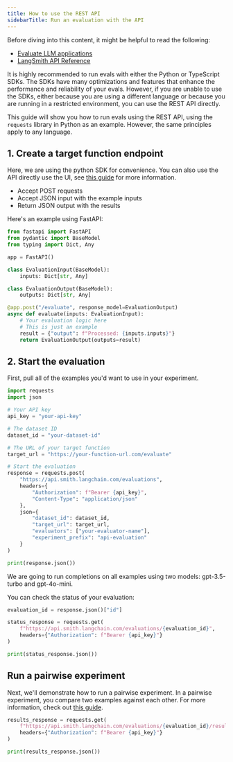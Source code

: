 ```yaml
---
title: How to use the REST API
sidebarTitle: Run an evaluation with the API
---
```


<Check>
  Before diving into this content, it might be helpful to read the following:

  * [Evaluate LLM applications](/langsmith/evaluate-llm-application)
  * [LangSmith API Reference](https://api.smith.langchain.com/redoc)
</Check>

It is highly recommended to run evals with either the Python or TypeScript SDKs. The SDKs have many optimizations and features that enhance the performance and reliability of your evals. However, if you are unable to use the SDKs, either because you are using a different language or because you are running in a restricted environment, you can use the REST API directly.

This guide will show you how to run evals using the REST API, using the `requests` library in Python as an example. However, the same principles apply to any language.

## 1. Create a target function endpoint

Here, we are using the python SDK for convenience. You can also use the API directly use the UI, see [this guide](/langsmith/manage-datasets-in-application) for more information.

* Accept POST requests
* Accept JSON input with the example inputs
* Return JSON output with the results

Here's an example using FastAPI:

```python
from fastapi import FastAPI
from pydantic import BaseModel
from typing import Dict, Any

app = FastAPI()

class EvaluationInput(BaseModel):
    inputs: Dict[str, Any]

class EvaluationOutput(BaseModel):
    outputs: Dict[str, Any]

@app.post("/evaluate", response_model=EvaluationOutput)
async def evaluate(inputs: EvaluationInput):
    # Your evaluation logic here
    # This is just an example
    result = {"output": f"Processed: {inputs.inputs}"}
    return EvaluationOutput(outputs=result)
```

## 2. Start the evaluation

First, pull all of the examples you'd want to use in your experiment.

```python
import requests
import json

# Your API key
api_key = "your-api-key"

# The dataset ID
dataset_id = "your-dataset-id"

# The URL of your target function
target_url = "https://your-function-url.com/evaluate"

# Start the evaluation
response = requests.post(
    "https://api.smith.langchain.com/evaluations",
    headers={
        "Authorization": f"Bearer {api_key}",
        "Content-Type": "application/json"
    },
    json={
        "dataset_id": dataset_id,
        "target_url": target_url,
        "evaluators": ["your-evaluator-name"],
        "experiment_prefix": "api-evaluation"
    }
)

print(response.json())
```

We are going to run completions on all examples using two models: gpt-3.5-turbo and gpt-4o-mini.

You can check the status of your evaluation:

```python
evaluation_id = response.json()["id"]

status_response = requests.get(
    f"https://api.smith.langchain.com/evaluations/{evaluation_id}",
    headers={"Authorization": f"Bearer {api_key}"}
)

print(status_response.json())
```

## Run a pairwise experiment[​](#run-a-pairwise-experiment "Direct link to Run a pairwise experiment")

Next, we'll demonstrate how to run a pairwise experiment. In a pairwise experiment, you compare two examples against each other. For more information, check out [this guide](/langsmith/evaluate-pairwise).

```python
results_response = requests.get(
    f"https://api.smith.langchain.com/evaluations/{evaluation_id}/results",
    headers={"Authorization": f"Bearer {api_key}"}
)

print(results_response.json())
```
